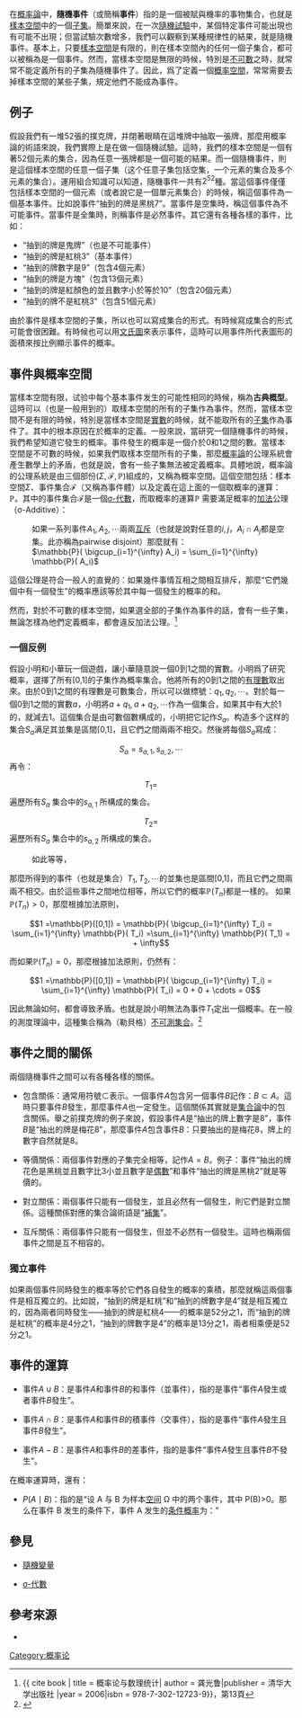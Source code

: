{{Probability fundamentals}}
{{NoteTA |G1=Math}}
在[[概率論|概率論]]中，'''隨機事件'''（或簡稱'''事件'''）指的是一個被賦與機率的事物集合，也就是[[樣本空間|樣本空間]]中的一個[[子集|子集]]。簡單來說，在一次[[隨機試驗|隨機試驗]]中，某個特定事件可能出現也有可能不出現；但當試驗次數增多，我們可以觀察到某種規律性的結果，就是隨機事件。基本上，只要[[樣本空間|樣本空間]]是有限的，則在樣本空間內的任何一個子集合，都可以被稱為是一個事件。然而，當樣本空間是無限的時候，特別是[[可數集|不可數]]之時，就常常不能定義所有的子集為隨機事件了。因此，爲了定義一個[[概率空間|概率空間]]，常常需要去掉樣本空間的某些子集，規定他們不能成為事件。

==例子==

假設我們有一堆52張的撲克牌，并閉著眼睛在這堆牌中抽取一張牌，那麼用概率論的術語來說，我們實際上是在做一個隨機試驗。這時，我們的樣本空間是一個有著52個元素的集合，因為任意一張牌都是一個可能的結果。而一個隨機事件，則是這個樣本空間的任意一個子集（这个任意子集包括空集，一个元素的集合及多个元素的集合）。運用組合知識可以知道，隨機事件一共有<math>2^{52}</math>種。當這個事件僅僅包括樣本空間的一個元素（或者說它是一個單元素集合）的時候，稱這個事件為一個基本事件。比如說事件“抽到的牌是黑桃7”。當事件是空集時，稱這個事件為不可能事件。當事件是全集時，則稱事件是必然事件。其它還有各種各樣的事件，比如：

*“抽到的牌是鬼牌”（也是不可能事件）
*“抽到的牌是紅桃3”（基本事件）
*“抽到的牌數字是9”（包含4個元素）
*“抽到的牌是方塊”（包含13個元素）
*“抽到的牌是紅顏色的並且數字小於等於10”（包含20個元素）
*“抽到的牌不是紅桃3”（包含51個元素）

由於事件是樣本空間的子集，所以也可以寫成集合的形式。有時候寫成集合的形式可能會很困難。有時候也可以用[[文氏圖|文氏圖]]來表示事件，這時可以用事件所代表圖形的面積來按比例顯示事件的概率。

==事件與概率空間==
當樣本空間有限，试验中每个基本事件发生的可能性相同的時候，稱為'''古典概型'''。這時可以（也是一般用到的）取樣本空間的所有的子集作為事件。然而，當樣本空間不是有限的時候，特別是當樣本空間是[[實數|實數]]的時候，就不能取所有的[[子集|子集]]作為事件了。其中的根本原因在於概率的定義。一般來說，當研究一個隨機事件的時候，我們希望知道它發生的概率。事件發生的概率是一個介於0和1之間的數。當樣本空間是不可數的時候，如果我們取樣本空間所有的子集，那麼[[概率論|概率論]]的公理系統會產生數學上的矛盾，也就是說，會有一些子集無法被定義概率。具體地說，概率論的公理系統是由三個部份<math>(\Sigma, \mathcal{F}, \mathbb{P})</math>組成的，又稱為概率空間。這個空間包括：樣本空間<math>\Sigma</math>、事件集合<math>\mathcal{F}</math>（又稱為事件體）以及定義在這上面的一個取概率的運算：<math>\mathbb{P}</math>。其中的事件集合<math>\mathcal{F}</math>是一個[[σ-代數|σ-代數]]，而取概率的運算<math>\mathbb{P}</math> 需要滿足概率的[[加法|加法]]公理（σ-Additive）：

:如果一系列事件<math>A_1, A_2, \cdots</math>兩兩[[互斥|互斥]]（也就是說對任意的<math>i , j</math>，<math>A_i \cap A_j </math>都是空集。此亦稱為pairwise disjoint）那麼就有：
:<math>\mathbb{P}( \bigcup_{i=1}^{\infty} A_i) = \sum_{i=1}^{\infty} \mathbb{P}( A_i)</math>

這個公理是符合一般人的直覺的：如果幾件事情互相之間相互排斥，那麼“它們幾個中有一個發生”的概率應該等於其中每一個發生的概率的和。

然而，對於不可數的樣本空間，如果選全部的子集作為事件的話，會有一些子集，無論怎樣為他們定義概率，都會違反加法公理。<ref>{{ cite book | title = 概率论与数理统计| author = 龚光鲁|publisher = 清华大学出版社 |year = 2006|isbn = 978-7-302-12723-9}}，第13頁</ref>

===一個反例===

假設小明和小華玩一個遊戲，讓小華隨意說一個0到1之間的實數。小明爲了研究概率，選擇了所有[0,1]的子集作為概率集合。他將所有的0到1之間的[[有理數|有理數]]取出來。由於0到1之間的有理數是可數集合，所以可以做標號：<math>q_1, q_2, \cdots</math>。對於每一個0到1之間的實數<math>a</math>，小明將<math>a+q_1, a+q_2, \cdots</math>作為一個集合，如果其中有大於1的，就減去1。這個集合是由可數個數構成的，小明把它記作<math>S_a</math>。构造多个这样的集合<math>S_a</math>满足其並集是區間[0,1]，且它們之間兩兩不相交。然後將每個<math>S_a</math>寫成：
:<math>S_a = s_{a, 1}, s_{a, 2}, \cdots</math>
再令：

:<math>T_1 = </math> 遍歷所有<math>S_a</math> 集合中的<math>s_{a, 1}</math> 所構成的集合。
:<math>T_2 = </math> 遍歷所有<math>S_a</math> 集合中的<math>s_{a, 2}</math> 所構成的集合。

:如此等等，
那麼所得到的事件（也就是集合）<math>T_1, T_2 , \cdots</math>的並集也是區間[0,1]，而且它們之間兩兩不相交。由於這些事件之間地位相等，所以它們的概率<math>\mathbb{P}(T_n)</math>都是一樣的。
如果<math>\mathbb{P}(T_n) >0</math>，那麼根據加法原則，

:<math>1 =\mathbb{P}([0,1]) = \mathbb{P}( \bigcup_{i=1}^{\infty} T_i) = \sum_{i=1}^{\infty} \mathbb{P}( T_i) =\sum_{i=1}^{\infty} \mathbb{P}( T_1) = + \infty</math>

而如果<math>\mathbb{P}(T_n) = 0</math>，那麼根據加法原則，仍然有：

:<math>1 =\mathbb{P}([0,1]) = \mathbb{P}( \bigcup_{i=1}^{\infty} T_i) = \sum_{i=1}^{\infty} \mathbb{P}( T_i) = 0 + 0 + \cdots = 0</math>

因此無論如何，都會導致矛盾。也就是說小明無法為事件<math>T_1</math>定出一個概率。在一般的測度理論中，這種集合稱為（勒貝格）[[不可測集合|不可測集合]]。<ref>{{cite journal | title = Lebesgue不可测集的存在性及其应用 | author = 张育丽 | journal = 烟台师范学院学报(自然科学版) | volume = 20 | page = 103-104 | year = 2004 }}</ref>

==事件之間的關係==

兩個隨機事件之間可以有各種各樣的關係。
*包含關係：通常用符號<math>\subset</math>表示。一個事件<math>A</math>包含另一個事件<math>B</math>記作：<math>B \subset A</math>。這時只要事件<math>B</math>發生，那麼事件<math>A</math>也一定發生。這個關係其實就是[[集合論|集合論]]中的包含關係。舉之前撲克牌的例子來說，假設事件<math>A</math>是“抽出的牌上數字是8”，事件<math>B</math>是“抽出的牌是梅花8”，那麼事件<math>A</math>包含事件<math>B</math>：只要抽出的是梅花8，牌上的數字自然就是8。

*等價關係：兩個事件對應的子集完全相等，記作<math>A = B</math>。例子：事件“抽出的牌花色是黑桃並且數字比3小並且數字是[[偶數|偶數]]”和事件“抽出的牌是黑桃2”就是等價的。

*對立關係：兩個事件只能有一個發生，並且必然有一個發生，則它們是對立關係。這種關係對應的集合論術語是“[[補集|補集]]”。

*互斥關係：兩個事件只能有一個發生，但並不必然有一個發生。這時也稱兩個事件之間是互不相容的。
===獨立事件===

如果兩個事件同時發生的概率等於它們各自發生的概率的乘積，那麼就稱這兩個事件是相互獨立的。比如說，“抽到的牌是紅桃”和“抽到的牌數字是4”就是相互獨立的，因為兩者同時發生——抽到的牌是紅桃4——的概率是52分之1，而“抽到的牌是紅桃”的概率是4分之1，“抽到的牌數字是4”的概率是13分之1，兩者相乘便是52分之1。

== 事件的運算 ==

*事件<math>A\cup B</math>：是事件<math>A</math>和事件<math>B</math>的和事件（並事件），指的是事件“事件<math>A</math>發生或者事件<math>B</math>發生”。

*事件<math>A\cap B</math>：是事件<math>A</math>和事件<math>B</math>的積事件（交事件），指的是事件“事件<math>A</math>發生且事件<math>B</math>發生”。

*事件<math>A-B</math>：是事件<math>A</math>和事件<math>B</math>的差事件，指的是事件“事件<math>A</math>發生且事件<math>B</math>不發生”。

在概率運算時，還有：

*<math>P( A\mid B )</math>：指的是“设 A 与 B 为样本[[空间|空间]] Ω 中的两个事件，其中 P(B)>0。那么在事件 B 发生的条件下，事件 A 发生的[[条件概率|条件概率]]为：”

==參見==

*[[隨機變量|隨機變量]]

*[[σ-代數|σ-代數]]

==參考來源==
{{reflist}}
*{{cite book | title =《概率论与数理统计》 | author =叶俊 赵衡秀 |publisher = 清華大學出版社 | isbn = 9787302095668 | year = 2005}}
[[Category:概率论|Category:概率论]]